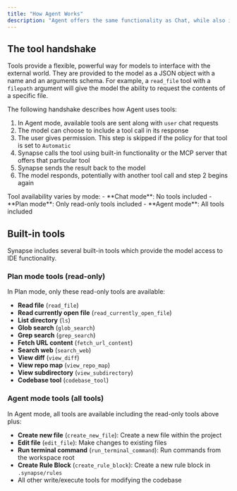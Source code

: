 ```yaml
---
title: "How Agent Works"
description: "Agent offers the same functionality as Chat, while also including tools in the request to the model and an interface for handling tool calls and responses."
---
```


## The tool handshake

Tools provide a flexible, powerful way for models to interface with the external world. They are provided to the model as a JSON object with a name and an arguments schema. For example, a `read_file` tool with a `filepath` argument will give the model the ability to request the contents of a specific file.

The following handshake describes how Agent uses tools:

1. In Agent mode, available tools are sent along with `user` chat requests
2. The model can choose to include a tool call in its response
3. The user gives permission. This step is skipped if the policy for that tool is set to `Automatic`
4. Synapse calls the tool using built-in functionality or the MCP server that offers that particular tool
5. Synapse sends the result back to the model
6. The model responds, potentially with another tool call and step 2 begins again

<Info>
  Tool availability varies by mode:
  - **Chat mode**: No tools included
  - **Plan mode**: Only read-only tools included
  - **Agent mode**: All tools included
</Info>

## Built-in tools

Synapse includes several built-in tools which provide the model access to IDE functionality.

### Plan mode tools (read-only)

In Plan mode, only these read-only tools are available:
- **Read file** (`read_file`)
- **Read currently open file** (`read_currently_open_file`)
- **List directory** (`ls`)
- **Glob search** (`glob_search`)
- **Grep search** (`grep_search`)
- **Fetch URL content** (`fetch_url_content`)
- **Search web** (`search_web`)
- **View diff** (`view_diff`)
- **View repo map** (`view_repo_map`)
- **View subdirectory** (`view_subdirectory`)
- **Codebase tool** (`codebase_tool`)

### Agent mode tools (all tools)

In Agent mode, all tools are available including the read-only tools above plus:

- **Create new file** (`create_new_file`): Create a new file within the project
- **Edit file** (`edit_file`): Make changes to existing files
- **Run terminal command** (`run_terminal_command`): Run commands from the workspace root
- **Create Rule Block** (`create_rule_block`): Create a new rule block in `.synapse/rules`
- All other write/execute tools for modifying the codebase
